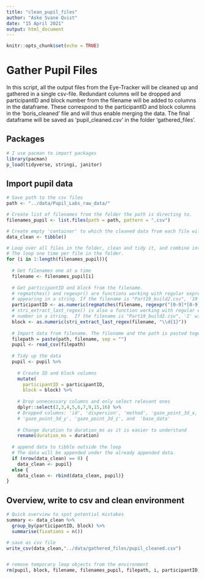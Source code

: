 ```yaml
---
title: "clean_pupil_files"
author: "Aske Svane Qvist"
date: "15 April 2021"
output: html_document
---
```


```r
knitr::opts_chunk$set(echo = TRUE)
```

# Gather Pupil Files 

In this script, all the output files from the Eye-Tracker will be cleaned up and gathered in a single csv-file. Redundant columns will be dropped and participantID and block number from the filename will be added to columns in the dataframe. These correspond to the participantID and block columns in the 'boris_cleaned' file and will thus enable merging the data. The final dataframe will be saved as 'pupil_cleaned.csv' in the folder 'gathered_files'.

## Packages
```r
# I use pacman to import packages
library(pacman)
p_load(tidyverse, stringi, janitor)

```

## Import pupil data
```r
# Save path to the csv files
path <- "../data/Pupil_Labs_raw_data/"

# Create list of filenames from the folder the path is directing to.
filenames_pupil <- list.files(path = path, pattern = ".csv")

# Create empty 'container' to which the cleaned data from each file will be appended.
data_clean <- tibble()

# Loop over all files in the folder, clean and tidy it, and combine into one great dataframe.
# The loop one time per file in the folder.
for (i in 1:length(filenames_pupil)){
  
  # Get filenames one at a time
  filename <- filenames_pupil[i]
  
  # Get participantID and block from the filename. 
  # regmatches() and regexpr() are functions working with regular expressions. The code will take the first number(s)
  # appearing in a string. If the filename is "Part19_build2.csv", '19' will be extracted.
  participantID <- as.numeric(regmatches(filename, regexpr("[0-9]*[0-9]", filename)))
  # stri_extract_last_regex() is also a function working with regular expressions. The function will extract the last
  # number in a string.  If the filename is "Part19_build2.csv", '2' will be extracted.
  block <- as.numeric(stri_extract_last_regex(filename, "\\d{1}"))
  
  # Import data from filename. The filename and the path is pasted together.
  filepath = paste(path, filename, sep = "")
  pupil <- read_csv(filepath)
  
  # Tidy up the data
  pupil <- pupil %>% 
    
    # Create ID and block columns
    mutate(
      participantID = participantID,
      block = block) %>% 
    
    # Drop unnecessary columns and only select relevant ones
    dplyr::select(2,3,4,5,6,7,9,15,16) %>% 
    # Dropped columns: 'id', 'dispersion', 'method', 'gaze_point_3d_x, 
    # 'gaze_point_3d_y', 'gaze_point_3d_z', and  'base_data'
    
    # Change duration to duration_ms as it is easier to understand
    rename(duration_ms = duration)
  
  # append data to tibble outside the loop
  # The data will be appended under the already appended data.
  if (nrow(data_clean) == 0) {
    data_clean <- pupil}
  else {
    data_clean <- rbind(data_clean, pupil)}
}


```

## Overview, write to csv and clean environment
```r
# Quick overview to spot potential mistakes
summary <- data_clean %>% 
  group_by(participantID, block) %>% 
  summarise(fixations = n())

# save as csv file
write_csv(data_clean,"../data/gathered_files/pupil_cleaned.csv")


# remove temporary loop objects from the environment
rm(pupil, block, filename, filenames_pupil, filepath, i, participantID, path, summary, data_clean)

```




